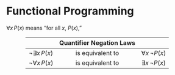 # Functional Programming
\markdouble{2 Quantificational Logic}

::: {.quote}
$\forall x\,P(x)$ means "for all $x$, $P(x)$,"
:::

::: {style="margin: 0% 10%"}
| | Quantifier Negation Laws | |
|:--:|:--:|:--:|
| $\neg \exists x\,P(x)$ | is equivalent to | $\forall x\,\neg P(x)$ |
| $\neg \forall x\,P(x)$ | is equivalent to | $\exists x\,\neg P(x)$ |
:::